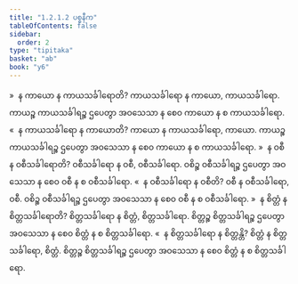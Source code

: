 ```yaml
---
title: "1.2.1.2 ပစ္စနီက"
tableOfContents: false
sidebar:
  order: 2
type: "tipitaka"
basket: "ab"
book: "y6"
---
```



<DynamicBreadcrumb />

<Division number="9" book="y6" e="ch" v="34" p="3">

<Paragraph number="58" book="y6">
»  န ကာယော န ကာယသင်္ခါရောတိ?
</Paragraph>

<Paragraph number="59" book="y6">
ကာယသင်္ခါရော န ကာယော, ကာယသင်္ခါရော. ကာယဉ္စ ကာယသင်္ခါရဉ္စ ဌပေတွာ အဝသေသာ န စေဝ ကာယော န စ ကာယသင်္ခါရော.
</Paragraph>

<Paragraph number="60" book="y6">
«  န ကာယသင်္ခါရော န ကာယောတိ?
</Paragraph>

<Paragraph number="61" book="y6">
ကာယော န ကာယသင်္ခါရော, ကာယော. ကာယဉ္စ ကာယသင်္ခါရဉ္စ ဌပေတွာ အဝသေသာ န စေဝ ကာယော န စ ကာယသင်္ခါရော.
</Paragraph>

<Paragraph number="62" book="y6">
»  န ဝစီ န ဝစီသင်္ခါရောတိ?
</Paragraph>

<Paragraph number="63" book="y6">
ဝစီသင်္ခါရော န ဝစီ, ဝစီသင်္ခါရော. ဝစိဉ္စ ဝစီသင်္ခါရဉ္စ ဌပေတွာ အဝသေသာ န စေဝ ဝစီ န စ ဝစီသင်္ခါရော.
</Paragraph>

<Paragraph number="64" book="y6">
«  န ဝစီသင်္ခါရော န ဝစီတိ?
</Paragraph>

<Paragraph number="65" book="y6">
ဝစီ န ဝစီသင်္ခါရော, ဝစီ. ဝစိဉ္စ ဝစီသင်္ခါရဉ္စ ဌပေတွာ အဝသေသာ န စေဝ ဝစီ န စ ဝစီသင်္ခါရော.
</Paragraph>

<Paragraph number="66" book="y6">
»  န စိတ္တံ န စိတ္တသင်္ခါရောတိ?
</Paragraph>

<Paragraph number="67" book="y6">
စိတ္တသင်္ခါရော န စိတ္တံ, စိတ္တသင်္ခါရော. စိတ္တဉ္စ စိတ္တသင်္ခါရဉ္စ ဌပေတွာ အဝသေသာ န စေဝ စိတ္တံ န စ စိတ္တသင်္ခါရော.
</Paragraph>

<Paragraph number="68" book="y6">
«  န စိတ္တသင်္ခါရော န စိတ္တန္တိ?
</Paragraph>

<Paragraph number="69" book="y6">
စိတ္တံ န စိတ္တသင်္ခါရော, စိတ္တံ. စိတ္တဉ္စ စိတ္တသင်္ခါရဉ္စ ဌပေတွာ အဝသေသာ န စေဝ စိတ္တံ န စ စိတ္တသင်္ခါရော.
</Paragraph>
</Division>